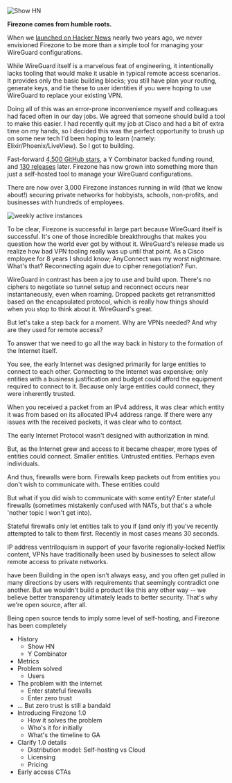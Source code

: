 
<Image
  src="/images/nostalgia-show-hn.png"
  alt="Show HN"
  width={1412}
  height={168}
  className="shadow"
/>

**Firezone comes from humble roots.**

When we [launched on Hacker News](https://news.ycombinator.com/item?id=28683231)
nearly two years ago, we never envisioned Firezone to be more than a simple tool
for managing your WireGuard configurations.

While WireGuard itself is a marvelous feat of engineering, it intentionally
lacks tooling that would make it usable in typical remote access scenarios. It
provides only the basic building blocks; you still have plan your routing,
generate keys, and tie these to user identities if you were hoping to use
WireGuard to replace your existing VPN.

Doing all of this was an error-prone inconvenience myself and colleagues had
faced often in our day jobs. We agreed that someone should build a tool to make
this easier. I had recently quit my job at Cisco and had a bit of extra time on
my hands, so I decided this was the perfect opportunity to brush up on some new
tech I'd been hoping to learn (namely: Elixir/Phoenix/LiveView). So I got to
building.

Fast-forward
[4,500 GitHub stars](https://github.com/firezone/firezone/stargazers), a Y
Combinator backed funding round, and
[130 releases](https://github.com/firezone/firezone/releases) later. Firezone
has now grown into something more than just a self-hosted tool to manage your
WireGuard configurations.

There are now over 3,000 Firezone instances running in wild (that we know
about!) securing private networks for hobbyists, schools, non-profits, and
businesses with hundreds of employees.

<Image
  src="/images/wai-7-2-23.png"
  alt="weekly active instances"
  width={500}
  height={500}
  className="shadow"
/>

To be clear, Firezone is successful in large part because WireGuard itself is
successful. It's one of those incredible breakthroughs that makes you question
how the world ever got by without it. WireGuard's release made us realize how
bad VPN tooling really was up until that point. As a Cisco employee for 8 years
I should know; AnyConnect was my worst nightmare. What's that? Reconnecting
again due to cipher renegotiation? Fun.

WireGuard in contrast has been a joy to use and build upon. There's no ciphers
to negotiate so tunnel setup and reconnect occurs near instantaneously, even
when roaming. Dropped packets get retransmitted based on the encapsulated
protocol, which is really how things should when you stop to think about it.
WireGuard's great.

But let's take a step back for a moment. Why are VPNs needed? And why are they
used for remote access?

To answer that we need to go all the way back in history to the formation of the
Internet itself.

You see, the early Internet was designed primarily for large entities to connect
to each other. Connecting to the Internet was expensive; only entities with a
business justification and budget could afford the equipment required to connect
to it. Because only large entities could connect, they were inherently trusted.

When you received a packet from an IPv4 address, it was clear which entity it
was from based on its allocated IPv4 address range. If there were any issues
with the received packets, it was clear who to contact.

The early Internet Protocol wasn't designed with authorization in mind.

But, as the Internet grew and access to it became cheaper, more types of
entities could connect. Smaller entities. Untrusted entities. Perhaps even
individuals.

And thus, firewalls were born. Firewalls keep packets out from entities you
don't wish to communicate with. These entities could

But what if you did wish to communicate with some entity? Enter stateful
firewalls (sometimes mistakenly confused with NATs, but that's a whole 'nother
topic I won't get into).

Stateful firewalls only let entities talk to you if (and only if) you've
recently attempted to talk to them first. Recently in most cases means 30
seconds.

IP address ventriloquism in support of your favorite regionally-locked Netflix
content, VPNs have traditionally been used by businesses to select allow remote
access to private networks.

have been Building in the open isn't always easy, and you often get pulled in
many directions by users with requirements that seemingly contradict one
another. But we wouldn't build a product like this any other way -- we believe
better transparency ultimately leads to better security. That's why we're open
source, after all.

Being open source tends to imply some level of self-hosting, and Firezone has
been completely

- History
  - Show HN
  - Y Combinator
- Metrics
- Problem solved
  - Users
- The problem with the internet
  - Enter stateful firewalls
  - Enter zero trust
- ... But zero trust is still a bandaid
- Introducing Firezone 1.0
  - How it solves the problem
  - Who's it for initially
  - What's the timeline to GA
- Clarify 1.0 details
  - Distribution model: Self-hosting vs Cloud
  - Licensing
  - Pricing
- Early access CTAs
